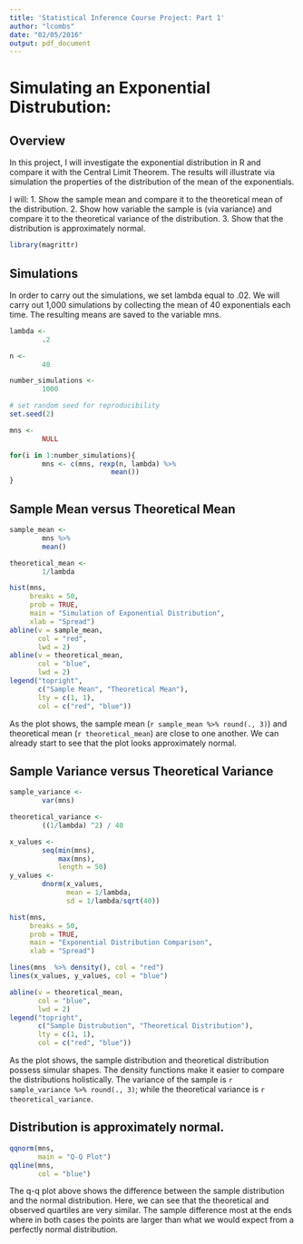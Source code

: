 ```yaml
---
title: 'Statistical Inference Course Project: Part 1'
author: "lcombs"
date: "02/05/2016"
output: pdf_document
---
```


# Simulating an Exponential Distrubution:

## Overview

In this project, I will investigate the exponential distribution in R and compare it with the Central Limit Theorem. The results will illustrate via simulation the properties of the distribution of the mean of the exponentials. 

I will:
1. Show the sample mean and compare it to the theoretical mean of the distribution.
2. Show how variable the sample is (via variance) and compare it to the theoretical variance of the distribution.
3. Show that the distribution is approximately normal.

```r
library(magrittr)
```

## Simulations

In order to carry out the simulations, we set lambda equal to .02. We will carry out 1,000 simulations by collecting the mean of 40 exponentials each time. The resulting means are saved to the variable mns.

```r
lambda <- 
        .2

n <- 
        40

number_simulations <- 
        1000

# set random seed for reproducibility
set.seed(2)

mns <- 
        NULL

for(i in 1:number_simulations){
        mns <- c(mns, rexp(n, lambda) %>%
                         mean())
}
```


## Sample Mean versus Theoretical Mean

```r
sample_mean <- 
        mns %>%
        mean()

theoretical_mean <- 
        1/lambda

hist(mns, 
     breaks = 50,
     prob = TRUE,
     main = "Simulation of Exponential Distribution", 
     xlab = "Spread")
abline(v = sample_mean, 
       col = "red",
       lwd = 2)
abline(v = theoretical_mean, 
       col = "blue",
       lwd = 2)
legend("topright", 
       c("Sample Mean", "Theoretical Mean"), 
       lty = c(1, 1),
       col = c("red", "blue"))
```

As the plot shows, the sample mean (`r sample_mean %>% round(., 3)`) and theoretical mean (`r theoretical_mean`) are close to one another. We can already start to see that the plot looks approximately normal.

## Sample Variance versus Theoretical Variance 

```r
sample_variance <- 
        var(mns)

theoretical_variance <-
        ((1/lambda) ^2) / 40

x_values <-
        seq(min(mns), 
            max(mns), 
            length = 50)
y_values <- 
        dnorm(x_values, 
              mean = 1/lambda, 
              sd = 1/lambda/sqrt(40))

hist(mns, 
     breaks = 50,
     prob = TRUE,
     main = "Exponential Distribution Comparison",
     xlab = "Spread")

lines(mns  %>% density(), col = "red")
lines(x_values, y_values, col = "blue") 

abline(v = theoretical_mean, 
       col = "blue",
       lwd = 2)
legend("topright", 
       c("Sample Distrubution", "Theoretical Distribution"), 
       lty = c(1, 1),
       col = c("red", "blue"))
```

As the plot shows, the sample distribution and theoretical distribution possess simular shapes. The density functions make it easier to compare the distributions holistically. The variance of the sample is `r sample_variance %>% round(., 3)`; while the theoretical variance is `r theoretical_variance`.

## Distribution is approximately normal.

```r
qqnorm(mns,
       main = "Q-Q Plot")
qqline(mns,
       col = "blue")
```

The q-q plot above shows the difference between the sample distribution and the normal distribution. Here, we can see that the theoretical and observed quartiles are very similar. The sample difference most at the ends where in both cases the points are  larger than what we would expect from a perfectly normal distribution.